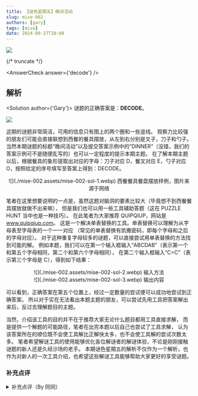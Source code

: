 ```yaml
---
title: 【谜色星期五】晚间活动
slug: mise-002
authors: [gary]
tags: [mise]
date: 2024-09-27T20:00
---
```


![](./mise-002.assets/mise-002.webp)

{/* truncate */}

<AnswerCheck answer={'decode'} />

## 解析

<Solution author={'Gary'}>
谜题的正确答案是：**DECODE**。

![](./mise-002.assets/mise-002-sol.webp)

这期的谜题非常简洁，可用的信息只有图上的两个圈和一些竖线。
观察力比较强的朋友们可能会直接联想到西餐的餐具摆放，从左到右分别是叉子，刀子和勺子。
当然本期谜题的标题“晚间活动”以及提交答案示例中的“DINNER”（没错，我们的答案示例可不是随便乱写的）也可以一定程度的提示本期主题。
在了解本期主题以后，根据餐具的象形提取出对应的字母：刀子对应 D，餐叉对应 E，勺子对应 O，按照给定的序号填写至答案上得到：DECODE。

<center>
  ![](./mise-002.assets/mise-002-sol-1.webp)
  <ImgCaption>西餐餐具餐盘摆放样例，图片来源于网络</ImgCaption>
</center>

笔者在这里想要说明的一点是，虽然这题对脑洞的要素比较大（毕竟想不到西餐餐具摆放就做不出来嘛），
但是我们也可以用一些工具辅助答题（这在 PUZZLE HUNT 当中也是一种技巧）。
在此笔者为大家推荐 QUIPQIUP，网站是 <a href="https://www.quipqiup.com">www.quipqiup.com</a>。
这是一个解决单表替换的工具。单表替换可以理解为从字母表至字母表的一个一一对应
（常见的单表替换有凯撒密码，即每个字母和之后的字母对应）。
对于这种重复字母较多的谜题，可以直接尝试用单表替换的方法找到可能的解。
例如本题，我们可以在第一个输入框输入“ABCDAB”（表示第一个和第五个字母相同，第二个和第六个字母相同），
在第二个输入框输入“C=C”（表示第三个字母是 C），得到如下结果：

<center>
  ![](./mise-002.assets/mise-002-sol-2.webp)
  <ImgCaption>输入方法</ImgCaption>
</center>

<center>
  ![](./mise-002.assets/mise-002-sol-3.webp)
  <ImgCaption>输出内容</ImgCaption>
</center>

可以看到，正确答案在第五个位置上，经过一定数量的尝试便可以成功地尝试到正确答案。
所以对于实在无法看出本题主题的朋友，可以尝试先用工具把答案解出来后，反过去理解题目的主题。

当然，介绍该工具的目的并不在于推荐大家无论什么题目都用工具直接求解，
而是提供一个解题的可能路径，笔者在出完本题以后自己也尝试了工具求解，
认为该答案所在的顺位既不会使工具解比正解快太多，也不会使工具解的尝试次数太多。
笔者希望解谜工具的使用能够优化各位解谜者的解谜体验，不论是刚刚接触谜题的新人还是久经沙场的老手。
本期谜色星期五的解析不仅作为一个解析，也作为对新人的一次工具介绍，也希望这些解谜工具能够帮助大家更好的享受谜题。

</Solution>

### 补充点评

<details>
    <summary>补充点评（By 同同）</summary>

    正如上文所说，这一期谜题用简单的几个图形就表现了西餐餐具摆放的场景，并用不同的餐具头的形状来表示 E，D，O 三个字母。
    原题中数字 1 即为 E，2 即为 D，3 即为 O。数字的旋转和字母的旋转相对应，可以通过从正确的方向看向数字来得到字母的准确形状。

    然而，想要单从两个同心圆和几根竖线就看出端倪相当困难。
    比如我在内测的时候，在得到提示以前也是什么都没看出来。
    而另一方面，如果光明正大地提示“吃饭”或者“餐厅”之类的词，被人一上来就想到了 trick，这道好题就又会变得相当简单无聊。
    为了避免大家毫无头绪，同时避免浪费这道题的设计，我最终采用了在答案示例里暗藏提示“dinner”的方法。
    标题“晚间活动”指的是晚饭。希望能通过这种暗示的方法，使得大家虽然没有受到明确的提示，
    但能在潜意识里把这道题和“dinner”联系起来。不知道这样的设计有没有实现这个目的。

    <center>
        ![](./mise-002.assets/mise-002-sol-4.webp)
        <ImgCaption>显然不可能所有人都意识到了这一点</ImgCaption>
    </center>

    另外，似乎有搞错了刀叉和勺子顺序的错误答案。在网上搜索西餐餐具摆放顺序时，“叉子 盘子 刀 勺子”的顺序应该是最多见的。
    另外，还有一处细节可以帮助纠正，那就是 D 的刀柄略微偏右，说明对应餐具的头应该不具有对称性，因此是最适合刀的位置。

    本次的正确答案也可以通过解谜工具暴力枚举得到，使得即使没看懂图片也有机会做出题目。
    事实上，从后台的提交记录来看，这样做的人并不在少数。
    暴力尝试从来都不可耻，是解谜中常用的策略技巧，可以用于跳过解谜中没有理解或过于繁琐的步骤。
    借此机会向各位尚不了解这些工具的同学们加以介绍，一定程度上也是设计此题的目的之一。
    另一个常用的工具是 <a href="https://nutrimatic.org/2024/">nutrimatic.org</a>，也许你会在今后常常用到它。
    不过，如果是有趣的题目，还是建议至少了解一下官方正解的方案，以免丧失解谜本身的乐趣。

</details>
